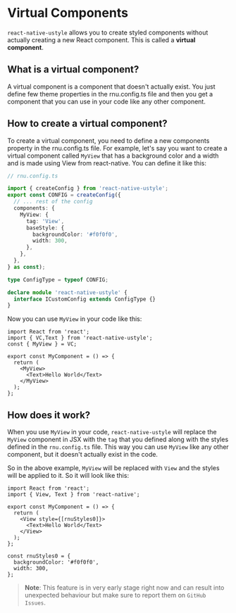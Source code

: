 # Virtual Components

`react-native-ustyle` allows you to create styled components without actually creating a new React component. This is called 
a **virtual component**.

## What is a virtual component?

A virtual component is a component that doesn't actually exist. You just define few theme properties in the rnu.config.ts file and 
then you get a component that you can use in your code like any other component.

## How to create a virtual component?

To create a virtual component, you need to define a new components property in the rnu.config.ts file. For example, let's say you want to
create a virtual component called `MyView` that has a background color and a width and is made using View from react-native. You can define it like this:

```typescript
// rnu.config.ts

import { createConfig } from 'react-native-ustyle';
export const CONFIG = createConfig({
  // ... rest of the config
  components: {
    MyView: {
      tag: 'View',
      baseStyle: {
        backgroundColor: '#f0f0f0',
        width: 300,
      },
    },
  },
} as const);

type ConfigType = typeof CONFIG;

declare module 'react-native-ustyle' {
  interface ICustomConfig extends ConfigType {}
}

```

Now you can use `MyView` in your code like this:

```tsx
import React from 'react';
import { VC,Text } from 'react-native-ustyle';
const { MyView } = VC;

export const MyComponent = () => {
  return (
    <MyView>
      <Text>Hello World</Text>
    </MyView>
  );
};
```

## How does it work?

When you use `MyView` in your code, `react-native-ustyle` will replace the `MyView` component in JSX with the `tag` that you defined along with the styles defined in the `rnu.config.ts` file. 
This way you can use `MyView` like any other component, but it doesn't actually exist in the code.

So in the above example, `MyView` will be replaced with `View` and the styles will be applied to it. So it will look like this:

```tsx
import React from 'react';
import { View, Text } from 'react-native';

export const MyComponent = () => {
  return (
    <View style={[rnuStyles0]}>
      <Text>Hello World</Text>
    </View>
  );
};

const rnuStyles0 = {
  backgroundColor: '#f0f0f0',
  width: 300,
};
```

> **Note**: This feature is in very early stage right now and can result into unexpected behaviour but make sure to report them on `GitHub Issues`.

